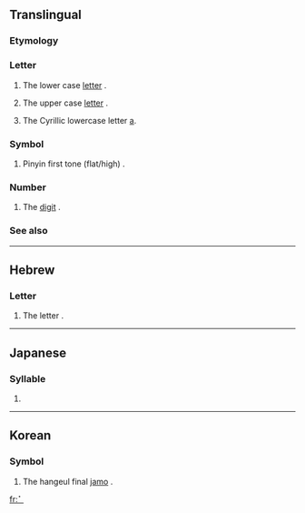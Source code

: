 {{Braille character info|hex=2801|name=Braille Pattern Dots-1|image=[[Image:Braille A1.svg|50px]]}}
{{also|1|a|•|⠂|⠄}}
==Translingual==

===Etymology===
{{Brai-ety}}

===Letter===
{{mul-letter|sc=Brai}}

# {{context|Braille}} The lower case [[letter]] {{term|a}}.
# {{context|Braille|often preceded by capital sign [[⠠]]}} The upper case [[letter]] {{term|A}}.
# {{context|Cyrillic Braille}} The Cyrillic lowercase letter [[а]].

===Symbol===
{{mul-symbol|sc=Brai}}

# {{context|Chinese Braille}} Pinyin first tone (flat/high) {{term|ˉ}}.

===Number===
{{mul-number|sc=Brai}}

# {{context|Braille|often preceded by number sign [[⠼]]}} The [[digit]] {{term|1}}.

===See also===
{{Brai-script}}

----

==Hebrew==

===Letter===
{{infl|he|symbol}}

# {{context|Hebrew Braille}} The letter {{term|sc=Hebr|א|tr=’||aleph}}.

----

==Japanese==

===Syllable===
{{ja-syllable|sc=Brai}}

# {{Brai-def|Jpan|あ|ア|a}}

----

==Korean==

===Symbol===
{{infl|ko|symbol}}

# {{context|Korean Braille}} The hangeul final [[jamo]] {{term|sc=Hang|ㄱ|tr=g||gieuk}}.

[[fr:⠁]]